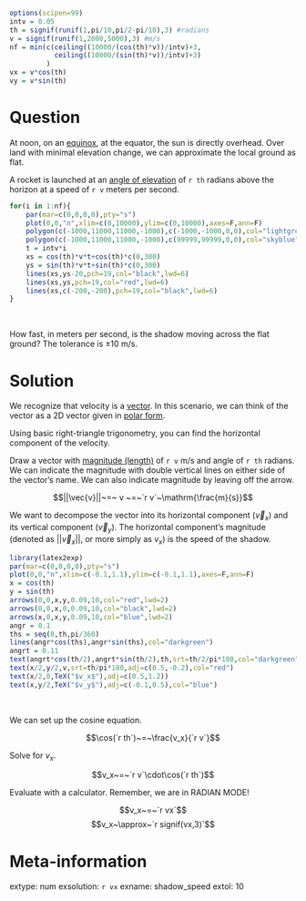 ```r
options(scipen=99)
intv = 0.05
th = signif(runif(1,pi/10,pi/2-pi/10),3) #radians
v = signif(runif(1,2000,5000),3) #m/s
nf = min(c(ceiling((10000/(cos(th)*v))/intv)+3,
           ceiling((10000/(sin(th)*v))/intv)+3)
         )
vx = v*cos(th)
vy = v*sin(th)


```

Question
========

At noon, on an [equinox](https://en.wikipedia.org/wiki/Equinox), at the equator, the sun is directly overhead. Over land with minimal elevation change, we can approximate the local ground as flat.

A rocket is launched at an [angle of elevation](https://en.wikipedia.org/wiki/Elevation_(ballistics)) of `r th` radians above the horizon at a speed of `r v` meters per second.

```r
for(i in 1:nf){
    par(mar=c(0,0,0,0),pty="s")
    plot(0,0,"n",xlim=c(0,10000),ylim=c(0,10000),axes=F,ann=F)
    polygon(c(-1000,11000,11000,-1000),c(-1000,-1000,0,0),col="lightgrey")
    polygon(c(-1000,11000,11000,-1000),c(99999,99999,0,0),col="skyblue")
    t = intv*i
    xs = cos(th)*v*t+cos(th)*c(0,300)
    ys = sin(th)*v*t+sin(th)*c(0,300)
    lines(xs,ys-20,pch=19,col="black",lwd=6)
    lines(xs,ys,pch=19,col="red",lwd=6)
    lines(xs,c(-200,-200),pch=19,col="black",lwd=6)
}
```
\

How fast, in meters per second, is the shadow moving across the flat ground? The tolerance is $\pm 10$ m/s.


Solution
========

We recognize that velocity is a [vector](https://en.wikipedia.org/wiki/Euclidean_vector). In this scenario, we can think of the vector as a 2D vector given in [polar form](https://en.wikipedia.org/wiki/Polar_coordinate_system).

Using basic right-triangle trigonometry, you can find the horizontal component of the velocity.

Draw a vector with [magnitude (length)](https://en.wikipedia.org/wiki/Magnitude_(mathematics)#Euclidean_vector_space) of `r v` m/s and angle of `r th` radians. We can indicate the magnitude with double vertical lines on either side of the vector's name. We can also indicate magnitude by leaving off the arrow.

$$||\vec{v}||~=~ v ~=~`r v`~\mathrm{\frac{m}{s}}$$

We want to decompose the vector into its horizontal component ($\vec{v}_x$) and its vertical component ($\vec{v}_y$). The horizontal component's magnitude (denoted as $||\vec{v}_x||$, or more simply as $v_x$) is the speed of the shadow.

```r
library(latex2exp)
par(mar=c(0,0,0,0),pty="s")
plot(0,0,"n",xlim=c(-0.1,1.1),ylim=c(-0.1,1.1),axes=F,ann=F)
x = cos(th)
y = sin(th)
arrows(0,0,x,y,0.09,10,col="red",lwd=2)
arrows(0,0,x,0,0.09,10,col="black",lwd=2)
arrows(x,0,x,y,0.09,10,col="blue",lwd=2)
angr = 0.1
ths = seq(0,th,pi/360)
lines(angr*cos(ths),angr*sin(ths),col="darkgreen")
angrt = 0.11
text(angrt*cos(th/2),angrt*sin(th/2),th,srt=th/2/pi*180,col="darkgreen",adj=c(-0.1,0.5))
text(x/2,y/2,v,srt=th/pi*180,adj=c(0.5,-0.2),col="red")
text(x/2,0,TeX("$v_x$"),adj=c(0.5,1.2))
text(x,y/2,TeX("$v_y$"),adj=c(-0.1,0.5),col="blue")

```
\

We can set up the cosine equation.

$$\cos(`r th`)~=~\frac{v_x}{`r v`}$$

Solve for $v_x$.

$$v_x~=~`r v`\cdot\cos(`r th`)$$

Evaluate with a calculator. Remember, we are in RADIAN MODE!

$$v_x~=~`r vx`$$
$$v_x~\approx~`r signif(vx,3)`$$


Meta-information
============
extype: num
exsolution: `r vx`
exname: shadow_speed
extol: 10